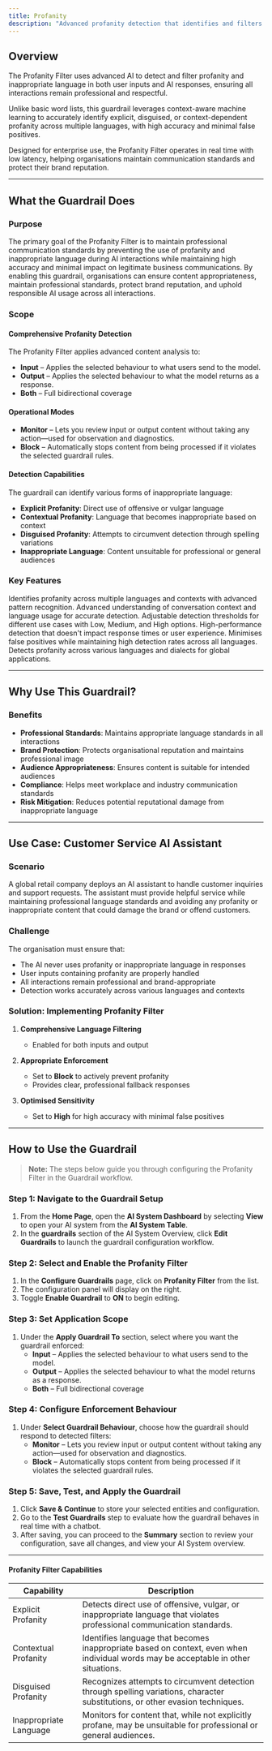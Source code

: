 ```yaml
---
title: Profanity
description: "Advanced profanity detection that identifies and filters inappropriate language to maintain professional communication standards."
---
```


## Overview

The Profanity Filter uses advanced AI to detect and filter profanity and inappropriate language in both user inputs and AI responses, ensuring all interactions remain professional and respectful.

Unlike basic word lists, this guardrail leverages context-aware machine learning to accurately identify explicit, disguised, or context-dependent profanity across multiple languages, with high accuracy and minimal false positives.

Designed for enterprise use, the Profanity Filter operates in real time with low latency, helping organisations maintain communication standards and protect their brand reputation.

---

## What the Guardrail Does

### Purpose

The primary goal of the Profanity Filter is to maintain professional communication standards by preventing the use of profanity and inappropriate language during AI interactions while maintaining high accuracy and minimal impact on legitimate business communications. By enabling this guardrail, organisations can ensure content appropriateness, maintain professional standards, protect brand reputation, and uphold responsible AI usage across all interactions.

### Scope

#### Comprehensive Profanity Detection

The Profanity Filter applies advanced content analysis to:

- **Input** – Applies the selected behaviour to what users send to the model.
- **Output** – Applies the selected behaviour to what the model returns as a response.
- **Both** – Full bidirectional coverage

#### Operational Modes

- **Monitor** – Lets you review input or output content without taking any action—used for observation and diagnostics.
- **Block** – Automatically stops content from being processed if it violates the selected guardrail rules.

#### Detection Capabilities

The guardrail can identify various forms of inappropriate language:

- **Explicit Profanity**: Direct use of offensive or vulgar language
- **Contextual Profanity**: Language that becomes inappropriate based on context
- **Disguised Profanity**: Attempts to circumvent detection through spelling variations
- **Inappropriate Language**: Content unsuitable for professional or general audiences

### Key Features

<Columns cols={2}>
  <Card title="Comprehensive Language Detection">
    Identifies profanity across multiple languages and contexts with advanced pattern recognition.
  </Card>
  <Card title="Context-Aware Analysis">
    Advanced understanding of conversation context and language usage for accurate detection.
  </Card>
  <Card title="Configurable Sensitivity">
    Adjustable detection thresholds for different use cases with Low, Medium, and High options.
  </Card>
  <Card title="Low Latency">
    High-performance detection that doesn't impact response times or user experience.
  </Card>
  <Card title="Enterprise-Grade Accuracy">
    Minimises false positives while maintaining high detection rates across all languages.
  </Card>
  <Card title="Multi-Language Support">
    Detects profanity across various languages and dialects for global applications.
  </Card>
</Columns>

---

## Why Use This Guardrail?

### Benefits

- **Professional Standards**: Maintains appropriate language standards in all interactions
- **Brand Protection**: Protects organisational reputation and maintains professional image
- **Audience Appropriateness**: Ensures content is suitable for intended audiences
- **Compliance**: Helps meet workplace and industry communication standards
- **Risk Mitigation**: Reduces potential reputational damage from inappropriate language

---

## Use Case: Customer Service AI Assistant

### Scenario

A global retail company deploys an AI assistant to handle customer inquiries and support requests. The assistant must provide helpful service while maintaining professional language standards and avoiding any profanity or inappropriate content that could damage the brand or offend customers.

### Challenge

The organisation must ensure that:

- The AI never uses profanity or inappropriate language in responses
- User inputs containing profanity are properly handled
- All interactions remain professional and brand-appropriate
- Detection works accurately across various languages and contexts

### Solution: Implementing Profanity Filter

1. **Comprehensive Language Filtering**  
   - Enabled for both inputs and output

2. **Appropriate Enforcement**  
   - Set to **Block** to actively prevent profanity
   - Provides clear, professional fallback responses

3. **Optimised Sensitivity**  
   - Set to **High** for high accuracy with minimal false positives

---

## How to Use the Guardrail

> **Note:** The steps below guide you through configuring the Profanity Filter in the Guardrail workflow.

### Step 1: Navigate to the Guardrail Setup

1. From the **Home Page**, open the **AI System Dashboard** by selecting **View** to open your AI system from the **AI System Table**.
2. In the **guardrails** section of the AI System Overview, click **Edit Guardrails** to launch the guardrail configuration workflow.

### Step 2: Select and Enable the Profanity Filter

1. In the **Configure Guardrails** page, click on **Profanity Filter** from the list.
2. The configuration panel will display on the right.
3. Toggle **Enable Guardrail** to **ON** to begin editing.

### Step 3: Set Application Scope

1. Under the **Apply Guardrail To** section, select where you want the guardrail enforced:
   - **Input** – Applies the selected behaviour to what users send to the model.
   - **Output** – Applies the selected behaviour to what the model returns as a response.
   - **Both** – Full bidirectional coverage


### Step 4: Configure Enforcement Behaviour

1. Under **Select Guardrail Behaviour**, choose how the guardrail should respond to detected filters:
   - **Monitor** – Lets you review input or output content without taking any action—used for observation and diagnostics.
   - **Block** – Automatically stops content from being processed if it violates the selected guardrail rules.


### Step 5: Save, Test, and Apply the Guardrail

1. Click **Save & Continue** to store your selected entities and configuration.
2. Go to the **Test Guardrails** step to evaluate how the guardrail behaves in real time with a chatbot.
3. After saving, you can proceed to the **Summary** section to review your configuration, save all changes, and view your AI System overview.

---

#### Profanity Filter Capabilities

| Capability | Description |
|------------|-------------|
| Explicit Profanity | Detects direct use of offensive, vulgar, or inappropriate language that violates professional communication standards. |
| Contextual Profanity | Identifies language that becomes inappropriate based on context, even when individual words may be acceptable in other situations. |
| Disguised Profanity | Recognizes attempts to circumvent detection through spelling variations, character substitutions, or other evasion techniques. |
| Inappropriate Language | Monitors for content that, while not explicitly profane, may be unsuitable for professional or general audiences. |